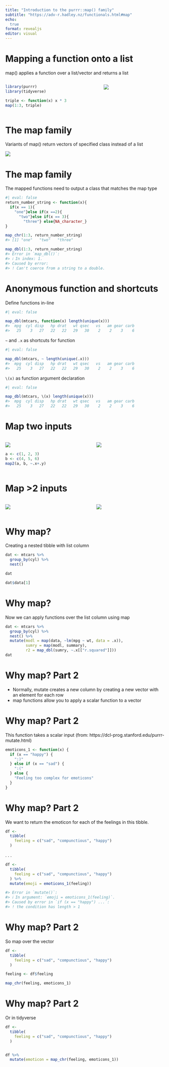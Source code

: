 ```yaml
---
title: "Introduction to the purrr::map() family"
subtitle: "https://adv-r.hadley.nz/functionals.html#map"
echo: 
  true
format: revealjs
editor: visual
---
```


# Mapping a function onto a list

map() applies a function over a list/vector and returns a list

::: columns
::: {.column width="60%"}
```r

library(purrr)
library(tidyverse)

triple <- function(x) x * 3
map(1:3, triple)
```
:::

::: {.column width="40%"}
![](./figs/map1.png)
:::
:::

# The map family {.smaller}

Variants of map() return vectors of specified class instead of a list

![](./figs/map_family.jpeg)

# The map family {.smaller}

The mapped functions need to output a class that matches the map type

```r
#| eval: false
return_number_string <- function(x){
  if(x == 1){
    "one"}else if(x ==2){
      "two"}else if(x == 3){
        "three"} else{NA_character_}
}

map_chr(1:3, return_number_string)
#> [1] "one"   "two"   "three"

map_dbl(1:3, return_number_string)
#> Error in `map_dbl()`:
#> ℹ In index: 1.
#> Caused by error:
#> ! Can't coerce from a string to a double.
```

# Anonymous function and shortcuts {.smaller}

Define functions in-line

```r
#| eval: false

map_dbl(mtcars, function(x) length(unique(x)))
#>  mpg  cyl disp   hp drat   wt qsec   vs   am gear carb 
#>   25    3   27   22   22   29   30    2    2    3    6
```

`~` and `.x` as shortcuts for function

```r
#| eval: false

map_dbl(mtcars, ~ length(unique(.x)))
#>  mpg  cyl disp   hp drat   wt qsec   vs   am gear carb 
#>   25    3   27   22   22   29   30    2    2    3    6
```

`\(x)` as function argument declaration

```r
#| eval: false

map_dbl(mtcars, \(x) length(unique(x)))
#>  mpg  cyl disp   hp drat   wt qsec   vs   am gear carb 
#>   25    3   27   22   22   29   30    2    2    3    6
```

# Map two inputs

:::: {.columns}
::: {.column width="50%"}
![](./figs/map2.jpeg)

```r
a <- c(1, 2, 3)
b <- c(4, 5, 6)
map2(a, b, ~.x+.y)

```
:::

::: {.column width="40%"}
![](./figs/map2_family.jpeg)
:::
::::

# Map \>2 inputs

:::: {.columns}
::: {.column width="50%"}
![](./figs/pmap.jpeg)
:::

::: {.column width="40%"}
![](./figs/pmap_family.jpeg)
:::
::::

# Why map? {.smaller}

Creating a nested tibble with list column

```r
dat <- mtcars %>%
  group_by(cyl) %>% 
  nest() 

dat

```

```r
dat$data[1]

```

# Why map? {.smaller}

Now we can apply functions over the list column using map

```r
dat <- mtcars %>%
  group_by(cyl) %>% 
  nest() %>% 
  mutate(modl = map(data, ~lm(mpg ~ wt, data = .x)), 
         sumry = map(modl, summary), 
         r2 = map_dbl(sumry, ~.x[["r.squared"]]))
dat
```

# Why map? Part 2

- Normally, mutate creates a new column by creating a new vector with an element for each row
- map functions allow you to apply a scalar function to a vector

# Why map? Part 2{.smaller}

This function takes a scalar input (from: https://dcl-prog.stanford.edu/purrr-mutate.html)

```r
emoticons_1 <- function(x) {
  if (x == "happy") {
    ":)"
  } else if (x == "sad") {
    ":("
  } else {
    "Feeling too complex for emoticons"
  }
}

```


# Why map? Part 2

We want to return the emoticon for each of the feelings in this tibble.

```r

df <- 
  tibble(
    feeling = c("sad", "compunctious", "happy")
  ) 

```

. . . 

```r

df <- 
  tibble(
    feeling = c("sad", "compunctious", "happy")
  ) %>% 
  mutate(emoji = emoticons_1(feeling))

#> Error in `mutate()`:
#> ℹ In argument: `emoji = emoticons_1(feeling)`.
#> Caused by error in `if (x == "happy") ...`:
#> ! the condition has length > 1

```

# Why map? Part 2

So map over the vector

```r

df <- 
  tibble(
    feeling = c("sad", "compunctious", "happy")
  ) 

feeling <- df$feeling

map_chr(feeling, emoticons_1)

```

# Why map? Part 2

Or in tidyverse

```r

df <- 
  tibble(
    feeling = c("sad", "compunctious", "happy")
  )


df %>% 
  mutate(emoticon = map_chr(feeling, emoticons_1))
```
